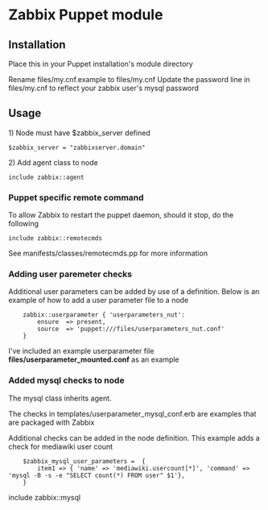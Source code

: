 = Zabbix Puppet module =

== Installation ==

Place this in your Puppet installation's module directory

Rename files/my.cnf.example to files/my.cnf
Update the password line in files/my.cnf to reflect your zabbix user's mysql password


== Usage ==

1) Node must have $zabbix_server defined

<pre>
$zabbix_server = "zabbixserver.domain"
</pre>

2) Add agent class to node

<pre>
include zabbix::agent
</pre>

=== Puppet specific remote command ===

To allow Zabbix to restart the puppet daemon, should it stop, do the following

<pre>
include zabbix::remotecmds
</pre>

See manifests/classes/remotecmds.pp for more information

=== Adding user paremeter checks ===

Additional user parameters can be added by use of a definition.  Below is an example of how to add a user parameter file to a node

<pre>
	zabbix::userparameter { 'userparameters_nut':
		ensure	=> present,
		source	=> 'puppet:///files/userparameters_nut.conf'
	}
</pre>

I've included an example userparameter file '''files/userparameter_mounted.conf''' as an example

=== Added mysql checks to node ===

The mysql class inherits agent.

The checks in templates/userparameter_mysql_conf.erb are examples that are packaged with Zabbix

Additional checks can be added in the node definition.  This example adds a check for mediawiki user count

<pre>
    $zabbix_mysql_user_parameters =  {
        item1 => { 'name' => 'mediawiki.usercount[*]', 'command' => 'mysql -B -s -e "SELECT count(*) FROM user" $1'},
    }   
</pre>

include zabbix::mysql


